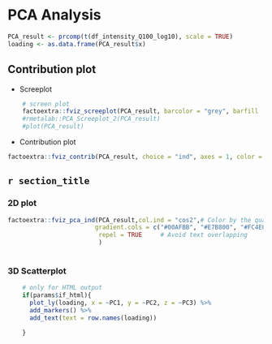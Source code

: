 
<!-- input: df_intensity_Q100_log10 -->


# PCA Analysis {.tabset .tabset-fade }



```r
PCA_result <- prcomp(t(df_intensity_Q100_log10), scale = TRUE)
loading <- as.data.frame(PCA_result$x)
```


## Contribution plot

* Screeplot

```r

    # screen plot
    factoextra::fviz_screeplot(PCA_result, barcolor = "grey", barfill  = "grey", addlabels = TRUE )
    #rmetalab::PCA_Screeplot_2(PCA_result)
    #plot(PCA_result)
```


* Contribution plot

```r

factoextra::fviz_contrib(PCA_result, choice = "ind", axes = 1, color = "grey",fill  = "grey")

```

##  `r section_title ` {.tabset .tabset-fade }


### 2D plot

```r
factoextra::fviz_pca_ind(PCA_result,col.ind = "cos2",# Color by the quality of representation
                        gradient.cols = c("#00AFBB", "#E7B800", "#FC4E07"),
                         repel = TRUE     # Avoid text overlapping
                         )
  
```



### 3D Scatterplot {.tabset .tabset-fade }




```r
    
    # only for HTML output
    if(params$if_html){
      plot_ly(loading, x = ~PC1, y = ~PC2, z = ~PC3) %>%
      add_markers() %>%
      add_text(text = row.names(loading))

    }
    
  
```




